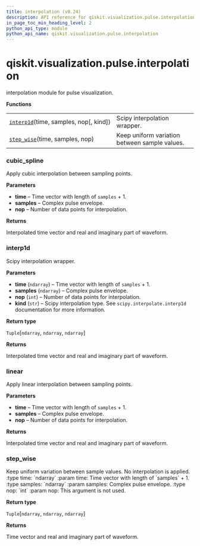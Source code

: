 ```yaml
---
title: interpolation (v0.24)
description: API reference for qiskit.visualization.pulse.interpolation in qiskit v0.24
in_page_toc_min_heading_level: 2
python_api_type: module
python_api_name: qiskit.visualization.pulse.interpolation
---
```


<span id="module-qiskit.visualization.pulse.interpolation" />

<span id="qiskit-visualization-pulse-interpolation" />

# qiskit.visualization.pulse.interpolation

interpolation module for pulse visualization.

**Functions**

|                                                                                                                                                   |                                               |
| ------------------------------------------------------------------------------------------------------------------------------------------------- | --------------------------------------------- |
| [`interp1d`](#qiskit.visualization.pulse.interpolation.interp1d "qiskit.visualization.pulse.interpolation.interp1d")(time, samples, nop\[, kind]) | Scipy interpolation wrapper.                  |
| [`step_wise`](#qiskit.visualization.pulse.interpolation.step_wise "qiskit.visualization.pulse.interpolation.step_wise")(time, samples, nop)       | Keep uniform variation between sample values. |

### cubic\_spline

<Function id="qiskit.visualization.pulse.interpolation.cubic_spline" signature="cubic_spline(time: numpy.ndarray, samples: numpy.ndarray, nop: int, *, kind: str = 'cubic') → Tuple[numpy.ndarray, numpy.ndarray, numpy.ndarray]">
  Apply cubic interpolation between sampling points.

  **Parameters**

  *   **time** – Time vector with length of `samples` + 1.
  *   **samples** – Complex pulse envelope.
  *   **nop** – Number of data points for interpolation.

  **Returns**

  Interpolated time vector and real and imaginary part of waveform.
</Function>

### interp1d

<Function id="qiskit.visualization.pulse.interpolation.interp1d" github="https://github.com/qiskit/qiskit/tree/stable/0.16/qiskit/visualization/pulse/interpolation.py" signature="interp1d(time, samples, nop, kind='linear')">
  Scipy interpolation wrapper.

  **Parameters**

  *   **time** (`ndarray`) – Time vector with length of `samples` + 1.
  *   **samples** (`ndarray`) – Complex pulse envelope.
  *   **nop** (`int`) – Number of data points for interpolation.
  *   **kind** (`str`) – Scipy interpolation type. See `scipy.interpolate.interp1d` documentation for more information.

  **Return type**

  `Tuple`\[`ndarray`, `ndarray`, `ndarray`]

  **Returns**

  Interpolated time vector and real and imaginary part of waveform.
</Function>

### linear

<Function id="qiskit.visualization.pulse.interpolation.linear" signature="linear(time: numpy.ndarray, samples: numpy.ndarray, nop: int, *, kind: str = 'linear') → Tuple[numpy.ndarray, numpy.ndarray, numpy.ndarray]">
  Apply linear interpolation between sampling points.

  **Parameters**

  *   **time** – Time vector with length of `samples` + 1.
  *   **samples** – Complex pulse envelope.
  *   **nop** – Number of data points for interpolation.

  **Returns**

  Interpolated time vector and real and imaginary part of waveform.
</Function>

### step\_wise

<Function id="qiskit.visualization.pulse.interpolation.step_wise" github="https://github.com/qiskit/qiskit/tree/stable/0.16/qiskit/visualization/pulse/interpolation.py" signature="step_wise(time, samples, nop)">
  Keep uniform variation between sample values. No interpolation is applied. :type time: `ndarray` :param time: Time vector with length of `samples` + 1. :type samples: `ndarray` :param samples: Complex pulse envelope. :type nop: `int` :param nop: This argument is not used.

  **Return type**

  `Tuple`\[`ndarray`, `ndarray`, `ndarray`]

  **Returns**

  Time vector and real and imaginary part of waveform.
</Function>

